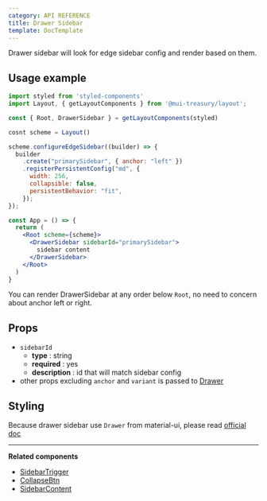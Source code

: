 ```yaml
---
category: API REFERENCE
title: Drawer Sidebar
template: DocTemplate
---
```


Drawer sidebar will look for edge sidebar config and render based on them.

## Usage example

```jsx
import styled from 'styled-components'
import Layout, { getLayoutComponents } from '@mui-treasury/layout';

const { Root, DrawerSidebar } = getLayoutComponents(styled)

cosnt scheme = Layout()

scheme.configureEdgeSidebar((builder) => {
  builder
    .create("primarySidebar", { anchor: "left" })
    .registerPersistentConfig("md", {
      width: 256,
      collapsible: false,
      persistentBehavior: "fit",
    });
});

const App = () => {
  return (
    <Root scheme={scheme}>
      <DrawerSidebar sidebarId="primarySidebar">
        sidebar content
      </DrawerSidebar>
    </Root>
  )
}
```

You can render DrawerSidebar at any order below `Root`, no need to concern about anchor left or right.

## Props

- `sidebarId`
  - **type** : string
  - **required** : yes
  - **description** : id that will match sidebar config
- other props excluding `anchor` and `variant` is passed to [Drawer](https://material-ui.com/api/drawer/#props) 

## Styling

Because drawer sidebar use `Drawer` from material-ui, please read [official doc](https://material-ui.com/api/drawer/#css)

---

**Related components**
- [SidebarTrigger](/layout/api-reference/sidebar-trigger)
- [CollapseBtn](/layout/api-reference/collapse-btn)
- [SidebarContent](/layout/api-reference/sidebar-content)